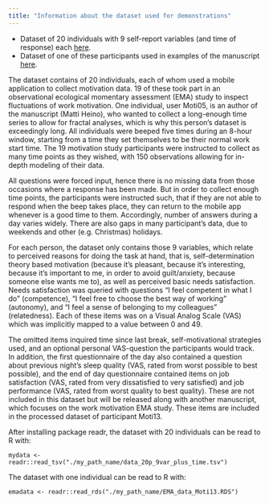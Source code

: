 ```yaml
---
title: "Information about the dataset used for demonstrations"
---
```


* Dataset of 20 individuals with 9 self-report variables (and time of response) each [here](https://raw.githubusercontent.com/heinonmatti/complexity-behchange/master/data/data_20p_9var_plus_time.tsv).
* Dataset of one of these participants used in examples of the manuscript [here](https://raw.githubusercontent.com/heinonmatti/complexity-behchange/master/data/EMA_data_Moti13.RDS).

The dataset contains of 20 individuals, each of whom used a mobile application to collect motivation data. 19 of these took part in an observational ecological momentary assessment (EMA) study to inspect fluctuations of work motivation. One individual, user Moti05, is an author of the manuscript (Matti Heino), who wanted to collect a long-enough time series to allow for fractal analyses, which is why this person's dataset is exceedingly long. All individuals were beeped five times during an 8-hour window, starting from a time they set themselves to be their normal work start time. The 19 motivation study participants were instructed to collect as many time points as they wished, with 150 observations allowing for in-depth modeling of their data.    

All questions were forced input, hence there is no missing data from those occasions where a response has been made. But in order to collect enough time points, the participants were instructed such, that if they are not able to respond when the beep takes place, they can return to the mobile app whenever is a good time to them. Accordingly, number of answers during a day varies widely. There are also gaps in many participant's data, due to weekends and other (e.g. Christmas) holidays.

For each person, the dataset only contains those 9 variables, which relate to perceived reasons for doing the task at hand, that is, self-determination theory based motivation (because it's pleasant, because it's interesting, because it's important to me, in order to avoid guilt/anxiety, because someone else wants me to), as well as perceived basic needs satisfaction. Needs satisfaction was queried with questions "I feel competent in what I do" (competence), "I feel free to choose the best way of working" (autonomy), and "I feel a sense of belonging to my colleagues" (relatedness). Each of these items was on a Visual Analog Scale (VAS) which was implicitly mapped to a value between 0 and 49.

The omitted items inquired time since last break, self-motivational strategies used, and an optional personal VAS-question the participants would track. In addition, the first questionnaire of the day also contained a question about previous night’s sleep quality (VAS, rated from worst possible to best possible), and the end of day questionnaire contained items on job satisfaction (VAS, rated from very dissatisfied to very satisfied) and job performance (VAS, rated from worst quality to best quality). These are not included in this dataset but will be released along with another manuscript, which focuses on the work motivation EMA study. These items are included in the processed dataset of participant Moti13.

After installing package readr, the dataset with 20 individuals can be read to R with:

`mydata <- readr::read_tsv("./my_path_name/data_20p_9var_plus_time.tsv")`

The dataset with one individual can be read to R with:

`emadata <- readr::read_rds("./my_path_name/EMA_data_Moti13.RDS")`
